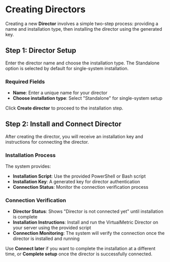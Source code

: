 # Creating Directors

Creating a new **Director** involves a simple two-step process: providing a name and installation type, then installing the director using the generated key.

## Step 1: Director Setup

Enter the director name and choose the installation type. The Standalone option is selected by default for single-system installation.

### Required Fields

- **Name**: Enter a unique name for your director
- **Choose installation type**: Select "Standalone" for single-system setup

Click **Create director** to proceed to the installation step.

## Step 2: Install and Connect Director

After creating the director, you will receive an installation key and instructions for connecting the director.

### Installation Process

The system provides:
- **Installation Script**: Use the provided PowerShell or Bash script
- **Installation Key**: A generated key for director authentication
- **Connection Status**: Monitor the connection verification process

### Connection Verification

- **Director Status**: Shows "Director is not connected yet" until installation is complete
- **Installation Instructions**: Install and run the VirtualMetric Director on your server using the provided script
- **Connection Monitoring**: The system will verify the connection once the director is installed and running

Use **Connect later** if you want to complete the installation at a different time, or **Complete setup** once the director is successfully connected.